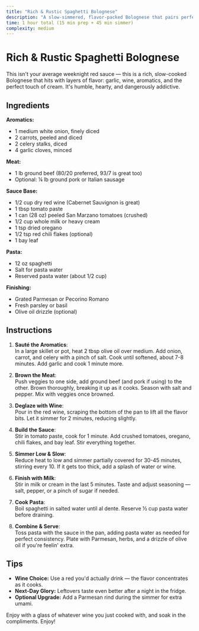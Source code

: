 ```yaml
---
title: "Rich & Rustic Spaghetti Bolognese"
description: "A slow-simmered, flavor-packed Bolognese that pairs perfectly with red wine. Tastes like a $50 dish, costs under $20."
time: 1 hour total (15 min prep + 45 min simmer)
complexity: medium
---
```


# Rich & Rustic Spaghetti Bolognese

This isn't your average weeknight red sauce — this is a rich, slow-cooked Bolognese that hits with layers of flavor: garlic, wine, aromatics, and the perfect touch of cream. It's humble, hearty, and dangerously addictive.

## Ingredients

**Aromatics:**

- 1 medium white onion, finely diced
- 2 carrots, peeled and diced
- 2 celery stalks, diced
- 4 garlic cloves, minced

**Meat:**

- 1 lb ground beef (80/20 preferred, 93/7 is great too)
- Optional: ¼ lb ground pork or Italian sausage

**Sauce Base:**

- 1/2 cup dry red wine (Cabernet Sauvignon is great)
- 1 tbsp tomato paste
- 1 can (28 oz) peeled San Marzano tomatoes (crushed)
- 1/2 cup whole milk or heavy cream
- 1 tsp dried oregano
- 1/2 tsp red chili flakes (optional)
- 1 bay leaf

**Pasta:**

- 12 oz spaghetti
- Salt for pasta water
- Reserved pasta water (about 1/2 cup)

**Finishing:**

- Grated Parmesan or Pecorino Romano
- Fresh parsley or basil
- Olive oil drizzle (optional)

## Instructions

1. **Sauté the Aromatics**:  
   In a large skillet or pot, heat 2 tbsp olive oil over medium. Add onion, carrot, and celery with a pinch of salt. Cook until softened, about 7-8 minutes. Add garlic and cook 1 minute more.

2. **Brown the Meat**:  
   Push veggies to one side, add ground beef (and pork if using) to the other. Brown thoroughly, breaking it up as it cooks. Season with salt and pepper. Mix with veggies once browned.

3. **Deglaze with Wine**:  
   Pour in the red wine, scraping the bottom of the pan to lift all the flavor bits. Let it simmer for 2 minutes, reducing slightly.

4. **Build the Sauce**:  
   Stir in tomato paste, cook for 1 minute. Add crushed tomatoes, oregano, chili flakes, and bay leaf. Stir everything together.

5. **Simmer Low & Slow**:  
   Reduce heat to low and simmer partially covered for 30-45 minutes, stirring every 10. If it gets too thick, add a splash of water or wine.

6. **Finish with Milk**:  
   Stir in milk or cream in the last 5 minutes. Taste and adjust seasoning — salt, pepper, or a pinch of sugar if needed.

7. **Cook Pasta**:  
   Boil spaghetti in salted water until al dente. Reserve ½ cup pasta water before draining.

8. **Combine & Serve**:  
   Toss pasta with the sauce in the pan, adding pasta water as needed for perfect consistency. Plate with Parmesan, herbs, and a drizzle of olive oil if you're feelin' extra.

## Tips

- **Wine Choice:** Use a red you'd actually drink — the flavor concentrates as it cooks.
- **Next-Day Glory:** Leftovers taste even better after a night in the fridge.
- **Optional Upgrade:** Add a Parmesan rind during the simmer for extra umami.

Enjoy with a glass of whatever wine you just cooked with, and soak in the compliments. Enjoy!
